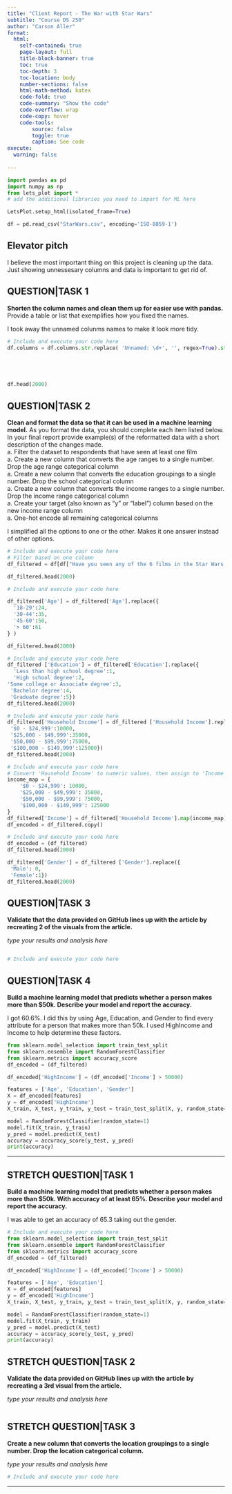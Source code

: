 ```yaml
---
title: "Client Report - The War with Star Wars"
subtitle: "Course DS 250"
author: "Carson Aller"
format:
  html:
    self-contained: true
    page-layout: full
    title-block-banner: true
    toc: true
    toc-depth: 3
    toc-location: body
    number-sections: false
    html-math-method: katex
    code-fold: true
    code-summary: "Show the code"
    code-overflow: wrap
    code-copy: hover
    code-tools:
        source: false
        toggle: true
        caption: See code
execute: 
  warning: false
    
---
```


```python
import pandas as pd 
import numpy as np
from lets_plot import *
# add the additional libraries you need to import for ML here

LetsPlot.setup_html(isolated_frame=True)
```


```python
df = pd.read_csv("StarWars.csv", encoding='ISO-8859-1')

```

## Elevator pitch
I believe the most important thing on this project is cleaning up the data. Just showing unnessesary columns and data is important to get rid of. 



## QUESTION|TASK 1

__Shorten the column names and clean them up for easier use with pandas.__ Provide a table or list that exemplifies how you fixed the names. 

I took away the unnamed colunms names to make it look more tidy. 

```python
# Include and execute your code here
df.columns = df.columns.str.replace( 'Unnamed: \d+', '', regex=True).str.strip()





df.head(2000)
```


## QUESTION|TASK 2

__Clean and format the data so that it can be used in a machine learning model.__ As you format the data, you should complete each item listed below. In your final report provide example(s) of the reformatted data with a short description of the changes made.  
    a. Filter the dataset to respondents that have seen at least one film  
    a. Create a new column that converts the age ranges to a single number. Drop the age range categorical column  
    a. Create a new column that converts the education groupings to a single number. Drop the school categorical column  
    a. Create a new column that converts the income ranges to a single number. Drop the income range categorical column  
    a. Create your target (also known as “y” or “label”) column based on the new income range column  
    a. One-hot encode all remaining categorical columns   

I simplified all the options to one or the other. Makes it one answer instead of other options. 

```python
# Include and execute your code here
# Filter based on one column
df_filtered = df[df["Have you seen any of the 6 films in the Star Wars franchise?"] == "Yes"].copy()

df_filtered.head(2000)

```

```python
# Include and execute your code here

df_filtered['Age'] = df_filtered['Age'].replace({
  '18-29':24,
  '30-44':35,
  '45-60':50,
  '> 60':61
} )

df_filtered.head(2000)

```

```python
# Include and execute your code here
df_filtered ['Education'] = df_filtered['Education'].replace({
  'Less than high school degree':1,
  'High school degree':2, 
'Some college or Associate degree':3,
 'Bachelor degree':4,
 'Graduate degree':5})
df_filtered.head(2000)
```

```python
# Include and execute your code here
df_filtered['Household Income'] = df_filtered ['Household Income'].replace({
 '$0 - $24,999':10000, 
 '$25,000 - $49,999':35000,
 '$50,000 - $99,999':75000,
 '$100,000 - $149,999':125000})
df_filtered.head(2000)

```

```python
# Include and execute your code here
# Convert 'Household Income' to numeric values, then assign to 'Income'
income_map = {
    '$0 - $24,999': 10000,
    '$25,000 - $49,999': 35000,
    '$50,000 - $99,999': 75000,
    '$100,000 - $149,999': 125000
}
df_filtered['Income'] = df_filtered['Household Income'].map(income_map)
df_encoded = df_filtered.copy()

```

```python
# Include and execute your code here
df_encoded = (df_filtered)
df_filtered.head(2000)

df_filtered['Gender'] = df_filtered ['Gender'].replace({
 'Male': 0, 
 'Female':1})
df_filtered.head(2000)
```

## QUESTION|TASK 3

__Validate that the data provided on GitHub lines up with the article by recreating 2 of the visuals from the article.__  

_type your results and analysis here_

```python

```

```python
# Include and execute your code here

```

## QUESTION|TASK 4

__Build a machine learning model that predicts whether a person makes more than $50k. Describe your model and report the accuracy.__ 

I got 60.6%. I did this by using Age, Education, and Gender to find every attribute for a person that makes more than 50k. I used HighIncome and Income to help determine these factors. 

```python
from sklearn.model_selection import train_test_split
from sklearn.ensemble import RandomForestClassifier
from sklearn.metrics import accuracy_score
df_encoded = (df_filtered)

df_encoded['HighIncome'] = (df_encoded['Income'] > 50000)

features = ['Age', 'Education', 'Gender'] 
X = df_encoded[features]
y = df_encoded['HighIncome']
X_train, X_test, y_train, y_test = train_test_split(X, y, random_state=1)

model = RandomForestClassifier(random_state=1)
model.fit(X_train, y_train)
y_pred = model.predict(X_test)
accuracy = accuracy_score(y_test, y_pred)
print(accuracy)

```

---

## STRETCH QUESTION|TASK 1

__Build a machine learning model that predicts whether a person makes more than $50k. With accuracy of at least 65%. Describe your model and report the accuracy.__

I was able to get an accuracy of 65.3 taking out the gender.

```python
# Include and execute your code here
from sklearn.model_selection import train_test_split
from sklearn.ensemble import RandomForestClassifier
from sklearn.metrics import accuracy_score
df_encoded = (df_filtered)

df_encoded['HighIncome'] = (df_encoded['Income'] > 50000)

features = ['Age', 'Education'] 
X = df_encoded[features]
y = df_encoded['HighIncome']
X_train, X_test, y_train, y_test = train_test_split(X, y, random_state=1)

model = RandomForestClassifier(random_state=1)
model.fit(X_train, y_train)
y_pred = model.predict(X_test)
accuracy = accuracy_score(y_test, y_pred)
print(accuracy)
```




## STRETCH QUESTION|TASK 2

__Validate the data provided on GitHub lines up with the article by recreating a 3rd visual from the article.__

_type your results and analysis here_

```python


```


## STRETCH QUESTION|TASK 3

__Create a new column that converts the location groupings to a single number. Drop the location categorical column.__  

_type your results and analysis here_

```python
# Include and execute your code here


```

---
